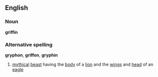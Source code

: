 ==English==
===Noun===
'''griffin'''

===Alternative spelling===
'''gryphon''', '''griffon''', '''gryphin'''

#[[myth]]ical [[beast]] having the [[body]] of a [[lion]] and the [[wing]]s and [[head]] of an [[eagle]]